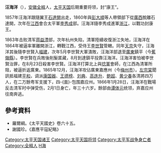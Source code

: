 '''汪海洋'''（{{bd|1830年||1866年|catIdx=W}}），[[安徽|安徽]][[全椒|全椒]]人，[[太平天国|太平天国]]后期重要将领，封“康王”。

1857年汪海洋跟隨翼王[[石達開|石達開]]出走，1860年與[[彭大順|彭大順]]等人帶領部下從[[廣西|廣西]]脫離石達開，次年在[[江西|江西]]會合太平軍[[李秀成|李秀成]]部。汪海洋隨李秀成進軍[[浙江|浙江]]，以戰功封康王。

1863年击败清军[[蒋益澧|蒋益澧]]部，次年杭州失陷，清軍陸續收復浙江失地，汪海洋在1864年被逼率軍離開浙江，轉戰江西，受侍王[[李世賢|李世賢]]管轄。同年[[天京|天京]]失守，汪海洋其後隨李世賢入[[福建|福建]]，次年5月李世賢大軍潰敗，汪海洋部退至[[廣東|廣東]]鎮平（今[[蕉嶺縣|蕉嶺縣]]）。李世賢在兵敗後削髮匿藏，8月到達鎮平投靠汪海洋。汪海洋害怕被李世賢治罪，在8月23日殺害李世賢。汪海洋打算北上與[[捻軍|捻軍]]會師，在江西為清軍所阻，被逼折返廣東。1865年12月，汪海洋攻佔廣東嘉應州（今[[梅州市|梅州市]]）。[[左宗棠|左宗棠]]聞訊抵福建[[平和縣|平和]]，调派[[康国器|康国器]]、[[王德榜|王德榜]]、[[刘典|刘典]]、[[高连升|高连升]]、[[鲍超|鲍超]]、[[黄少春|黄少春]]各清將四万人，在二万餘粤军支援下，四-{面}-包围嘉应州。1866年1月28日，汪海洋在戰場反击清军时中弹受伤，2月1日身亡，年三十六岁。餘部由[[谭体元|谭体元]]统领，弃嘉应州往南奔逃。

==參考資料==
*羅爾綱。《太平天國史》卷六十五。
*謝國珍。《嘉應平寇紀略》

{{清朝人物小作品}}
[[Category:太平天国诸王|Category:太平天国诸王]]
[[Category:太平天国将领|Category:太平天国将领]]
[[Category:太平军战争身亡者|Category:太平军战争身亡者]]
[[Category:全椒人|Category:全椒人]]
[[Category:汪姓|H海]]